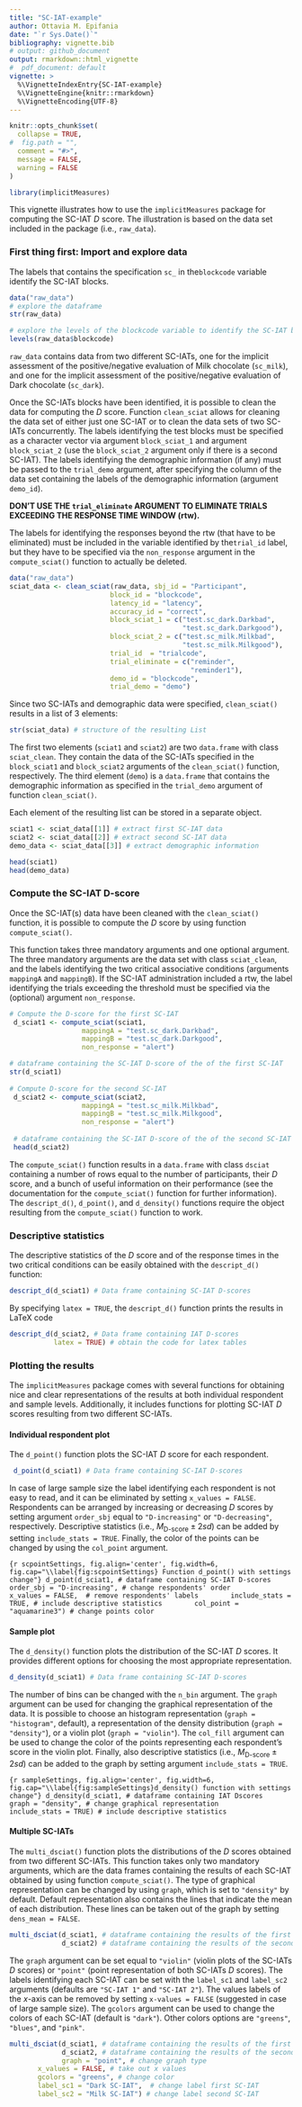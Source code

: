```yaml
---
title: "SC-IAT-example"
author: Ottavia M. Epifania
date: "`r Sys.Date()`"
bibliography: vignette.bib
# output: github_document
output: rmarkdown::html_vignette
#  pdf_document: default
vignette: >
  %\VignetteIndexEntry{SC-IAT-example}
  %\VignetteEngine{knitr::rmarkdown}
  %\VignetteEncoding{UTF-8}
---
```


```r
knitr::opts_chunk$set(
  collapse = TRUE,
#  fig.path = "",
  comment = "#>",
  message = FALSE,
  warning = FALSE
)
```

```r
library(implicitMeasures)
```

This vignette illustrates how to use the `implicitMeasures` package for computing the SC-IAT *D* score. The illustration is based on the data set included in the package (i.e., `raw_data`). 

### First thing first: Import and explore data

The labels that contains the specification `sc_` in the`blockcode` variable  identify the SC-IAT blocks.

```r
data("raw_data")
# explore the dataframe
str(raw_data)

# explore the levels of the blockcode variable to identify the SC-IAT blocks
levels(raw_data$blockcode)
```

`raw_data` contains data from two different SC-IATs, one for the implicit assessment of the positive/negative evaluation of Milk chocolate (`sc_milk`), and one for the implicit assessment of the positive/negative evaluation of Dark chocolate (`sc_dark`). 

Once the SC-IATs blocks have been identified, it is possible to clean the data for computing the *D* score. 
Function `clean_sciat` allows for cleaning the data set of either just one SC-IAT or to clean the data sets of two SC-IATs concurrently. The labels identifying the test blocks must be specified as a character vector via argument `block_sciat_1` and argument `block_sciat_2` (use the `block_sciat_2` argument only if there is a second SC-IAT). 
The labels identifying the demographic information (if any) must be passed to the `trial_demo` argument, after specifying the column of the data set containing the labels of the demographic information (argument `demo_id`).

**DON'T USE THE `trial_eliminate` ARGUMENT TO ELIMINATE TRIALS EXCEEDING THE RESPONSE TIME WINDOW (rtw).**

The labels for identifying the responses beyond the rtw (that have to be eliminated) must be included in the variable identified by the`trial_id` label, but they have to be specified via the `non_response` argument in the `compute_sciat()` function to actually be deleted.


```r
data("raw_data")
sciat_data <- clean_sciat(raw_data, sbj_id = "Participant",
                         block_id = "blockcode",
                         latency_id = "latency",
                         accuracy_id = "correct",
                         block_sciat_1 = c("test.sc_dark.Darkbad",
                                           "test.sc_dark.Darkgood"),
                         block_sciat_2 = c("test.sc_milk.Milkbad",
                                           "test.sc_milk.Milkgood"),
                         trial_id  = "trialcode",
                         trial_eliminate = c("reminder",
                                             "reminder1"), 
                         demo_id = "blockcode", 
                         trial_demo = "demo")
```


Since two SC-IATs and demographic data were specified, `clean_sciat()` results in a list of 3 elements: 

```r
str(sciat_data) # structure of the resulting List
```

The first two elements (`sciat1` and `sciat2`) are two `data.frame` with class `sciat_clean`. They contain the data of the SC-IATs specified in the `block_sciat1` and `block_sciat2` arguments of the `clean_sciat()` function, respectively. The third element (`demo`) is a `data.frame` that contains the demographic information as specified in the `trial_demo` argument of function `clean_sciat()`. 

Each element of the resulting list can be stored in a separate object. 

```r
sciat1 <- sciat_data[[1]] # extract first SC-IAT data
sciat2 <- sciat_data[[2]] # extract second SC-IAT data
demo_data <- sciat_data[[3]] # extract demographic information

head(sciat1)
head(demo_data)
```

### Compute the SC-IAT D-score

Once the SC-IAT(s) data have been cleaned with the `clean_sciat()` function, it is possible to compute the *D* score by using function `compute_sciat()`. 

This function takes three mandatory arguments and one optional argument. The three mandatory arguments are the data set with class `sciat_clean`, and the labels identifying the two critical associative conditions (arguments `mappingA` and `mappingB`). If the SC-IAT administration included a rtw, the label identifying the trials exceeding the threshold must be specified via the (optional) argument `non_response`.


```r
# Compute the D-score for the first SC-IAT
 d_sciat1 <- compute_sciat(sciat1,
                  mappingA = "test.sc_dark.Darkbad",
                  mappingB = "test.sc_dark.Darkgood",
                  non_response = "alert")

# dataframe containing the SC-IAT D-score of the of the first SC-IAT
str(d_sciat1) 
 
# Compute D-score for the second SC-IAT
 d_sciat2 <- compute_sciat(sciat2,
                  mappingA = "test.sc_milk.Milkbad",
                  mappingB = "test.sc_milk.Milkgood",
                  non_response = "alert")
 
 # dataframe containing the SC-IAT D-score of the of the second SC-IAT
 head(d_sciat2)

```

The `compute_sciat()` function results in a `data.frame` with class `dsciat` containing a number of rows equal to the number of participants, their *D* score, and a bunch of useful information on their performance (see the documentation for the `compute_sciat()` function for further information). The `descript_d()`, `d_point()`, and `d_density()` functions require the object resulting from the `compute_sciat()` function to work. 

### Descriptive statistics

The descriptive statistics of the *D* score and of the response times in the two critical conditions can be easily obtained with the `descript_d()` function: 

```r
descript_d(d_sciat1) # Data frame containing SC-IAT D-scores
```


By specifying `latex = TRUE`, the `descript_d()` function prints the results in LaTeX code 

```r
descript_d(d_sciat2, # Data frame containing IAT D-scores
           latex = TRUE) # obtain the code for latex tables
```

### Plotting the results

The `implicitMeasures` package comes with several functions for obtaining nice and clear representations of the results at both individual respondent and sample levels. Additionally, it includes functions for plotting SC-IAT *D* scores resulting from two different SC-IATs. 

#### Individual respondent plot 

The `d_point()` function plots the SC-IAT *D* score for each respondent. 


```r
 d_point(d_sciat1) # Data frame containing SC-IAT D-scores
```

In case of large sample size the label identifying each respondent is not easy to read, and it can be eliminated by setting  `x_values = FALSE`. 
Respondents can be arranged by increasing or decreasing *D* scores by setting argument `order_sbj` equal to `"D-increasing"` or `"D-decreasing"`, respectively. 
Descriptive statistics (i.e., $M_{\text{D-score}}\pm 2sd$) can be added by setting `include_stats = TRUE`. 
Finally, the color of the points can be changed by using the `col_point` argument. 

```{r scpointSettings, fig.align='center', fig.width=6, fig.cap="\\label{fig:scpointSettings} Function d_point() with settings change"}
d_point(d_sciat1, # dataframe containing SC-IAT D-scores
       order_sbj = "D-increasing", # change respondents' order
       x_values = FALSE,  # remove respondents' labels
       include_stats = TRUE, # include descriptive statistics
       col_point = "aquamarine3") # change points color
```


#### Sample  plot

The `d_density()` function plots the distribution of the SC-IAT *D* scores. It provides different options for choosing the most appropriate representation. 


```r
d_density(d_sciat1) # Data frame containing SC-IAT D-scores
```

The number of bins can be changed with the `n_bin` argument. The `graph` argument can be used for changing the graphical representation of the data. 
It is possible to choose an histogram representation (`graph = "histogram"`, default), a representation of the density distribution (`graph = "density"`), or a violin plot (`graph = "violin"`). The `col_fill` argument can be used to change the color of the points representing each respondent's score in the violin plot. 
Finally, also descriptive statistics (i.e., $M_{\text{D-score}}  \pm 2sd$) can be added to the graph by setting argument `include_stats = TRUE`. 

```{r sampleSettings, fig.align='center', fig.width=6, fig.cap="\\label{fig:sampleSettings}d_density() function with settings change"}
d_density(d_sciat1, # dataframe containing IAT Dscores
        graph = "density", # change graphical representation
        include_stats = TRUE) # include descriptive statistics
```


#### Multiple SC-IATs

The `multi_dsciat()` function plots the distributions of the *D* scores obtained from two different SC-IATs. This function takes only two mandatory arguments, which are the data frames containing the results of each SC-IAT obtained by using function `compute_sciat()`. 
The type of graphical representation can be changed by using `graph`, which is set to `"density" ` by default. Default representation also contains the lines that indicate the mean of each distribution. These lines can be taken out of the graph by setting  `dens_mean = FALSE`. 
 

```r
multi_dsciat(d_sciat1, # dataframe containing the results of the first SC-IAT
             d_sciat2) # dataframe containing the results of the second SC-IAT

```

The `graph` argument can be set equal to `"violin"` (violin plots of the SC-IATs *D* scores) or `"point"` (point representation of both SC-IATs *D* scores). 
The labels identifying each SC-IAT can be set with the `label_sc1` and `label_sc2` arguments (defaults are `"SC-IAT 1"` and `"SC-IAT 2"`). The values labels of the $x$-axis can be removed by setting `x-values = FALSE` (suggested in case of large sample size).
The `gcolors` argument can be used to change the colors of each SC-IAT (default is `"dark"`). Other colors options are `"greens"`, `"blues"`, and `"pink"`.


```r
multi_dsciat(d_sciat1, # dataframe containing the results of the first SC-IAT
             d_sciat2, # dataframe containing the results of the second SC-IAT
             graph = "point", # change graph type
       x_values = FALSE, # take out x values
       gcolors = "greens", # change color
       label_sc1 = "Dark SC-IAT",  # change label first SC-IAT
       label_sc2 = "Milk SC-IAT") # change label second SC-IAT
```
